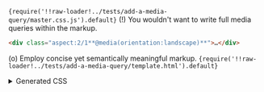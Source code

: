 <Code lang="js" name="master.css.js">{require('!!raw-loader!../tests/add-a-media-query/master.css.js').default}</Code>
(!) You wouldn't want to write full media queries within the markup.
```html
<div class="aspect:2/1**@media(orientation:landscape)**">…</div>
```
(o) Employ concise yet semantically meaningful markup.
<Code lang="html">{require('!!raw-loader!../tests/add-a-media-query/template.html').default}</Code>
<details>
    <summary>Generated CSS</summary>
    <div>
        <Code lang="css" beautify>{require('!!raw-loader!../tests/add-a-media-query/generated.css?text').default}</Code>
    </div>
</details>